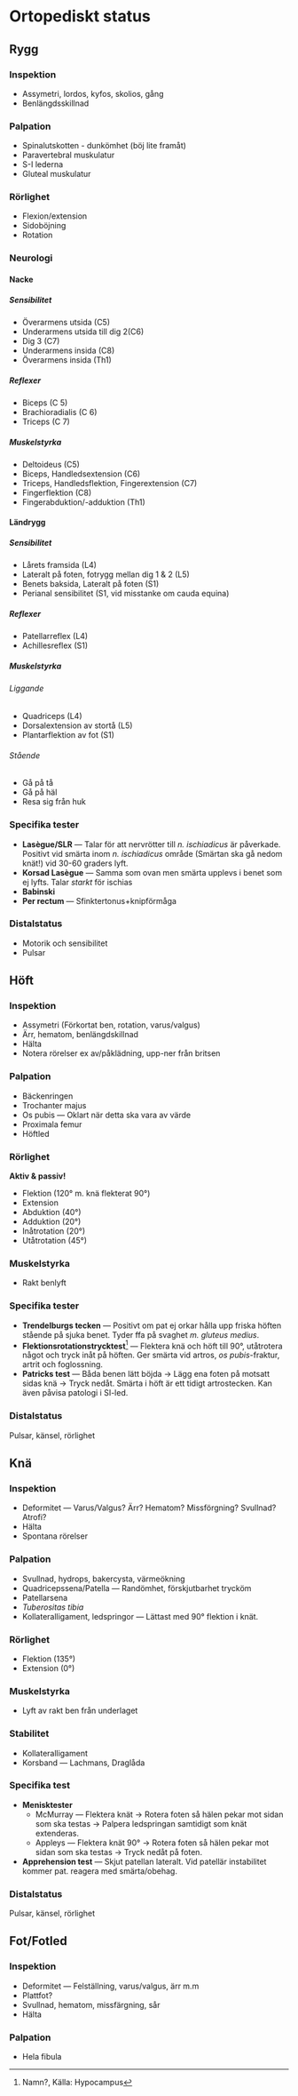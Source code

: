 # Ortopediskt status

## Rygg {#sec-ryggstatus}

### Inspektion

- Assymetri, lordos, kyfos, skolios, gång
- Benlängdsskillnad

### Palpation

- Spinalutskotten - dunkömhet (böj lite framåt)
- Paravertebral muskulatur
- S-I lederna
- Gluteal muskulatur

### Rörlighet

- Flexion/extension
- Sidoböjning
- Rotation

### Neurologi

#### Nacke

##### Sensibilitet

- Överarmens utsida (C5)
- Underarmens utsida till dig 2(C6)
- Dig 3 (C7)
- Underarmens insida (C8)
- Överarmens insida (Th1)

##### Reflexer

- Biceps (C 5)
- Brachioradialis (C 6)
- Triceps (C 7)

##### Muskelstyrka

- Deltoideus (C5)
- Biceps, Handledsextension (C6)
- Triceps, Handledsflektion, Fingerextension (C7)
- Fingerflektion (C8)
- Fingerabduktion/-adduktion (Th1)

#### Ländrygg

##### Sensibilitet

- Lårets framsida (L4)
- Lateralt på foten, fotrygg mellan dig 1 & 2 (L5)
- Benets baksida, Lateralt på foten (S1)
- Perianal sensibilitet (S1, vid misstanke om cauda equina)

##### Reflexer

- Patellarreflex (L4)
- Achillesreflex (S1)

##### Muskelstyrka

###### Liggande

- Quadriceps (L4)
- Dorsalextension av stortå (L5)
- Plantarflektion av fot (S1)

###### Stående

- Gå på tå
- Gå på häl
- Resa sig från huk

### Specifika tester

- **Lasègue/SLR** --- Talar för att nervrötter till *n. ischiadicus* är
påverkade. Positivt vid smärta inom *n. ischiadicus* område (Smärtan ska gå
nedom knät!) vid 30-60 graders
lyft.
- **Korsad Lasègue** --- Samma som ovan men smärta upplevs i benet som ej lyfts.
  Talar *starkt* för ischias
- **Babinski**
- **Per rectum** --- Sfinktertonus+knipförmåga

### Distalstatus

- Motorik och sensibilitet
- Pulsar

## Höft

### Inspektion

- Assymetri (Förkortat ben, rotation, varus/valgus)
- Ärr, hematom, benlängdskillnad
- Hälta
- Notera rörelser ex av/påklädning, upp-ner från britsen

### Palpation

- Bäckenringen
- Trochanter majus
- Os pubis --- Oklart när detta ska vara av värde
- Proximala femur
- Höftled

### Rörlighet

**Aktiv & passiv!**

- Flektion (120° m. knä flekterat 90°)
- Extension
- Abduktion (40°)
- Adduktion (20°)
- Inåtrotation (20°)
- Utåtrotation (45°)

### Muskelstyrka

- Rakt benlyft

### Specifika tester

- **Trendelburgs tecken** --- Positivt om pat ej orkar hålla upp friska höften stående på sjuka benet. Tyder ffa på svaghet *m. gluteus medius*.
- **Flektionsrotationstrycktest**^[Namn?, Källa: Hypocampus] --- Flektera knä och höft till 90°, utåtrotera något och tryck inåt på höften. Ger smärta vid artros, *os pubis*-fraktur, artrit och foglossning.
- **Patricks test** --- Båda benen lätt böjda -> Lägg ena foten på motsatt sidas
  knä -> Tryck nedåt. Smärta i höft är ett tidigt artrostecken. Kan även påvisa
  patologi i SI-led.

### Distalstatus

Pulsar, känsel, rörlighet

## Knä

### Inspektion

- Deformitet --- Varus/Valgus? Ärr? Hematom? Missförgning? Svullnad? Atrofi?
- Hälta
- Spontana rörelser

### Palpation

- Svullnad, hydrops, bakercysta, värmeökning
- Quadricepssena/Patella --- Randömhet, förskjutbarhet trycköm
- Patellarsena
- *Tuberositas tibia*
- Kollateralligament, ledspringor --- Lättast med 90° flektion i knät.

### Rörlighet

- Flektion (135°)
- Extension (0°)

### Muskelstyrka

- Lyft av rakt ben från underlaget

### Stabilitet

- Kollateralligament
- Korsband --- Lachmans, Draglåda

### Specifika test

- **Menisktester**
  - McMurray --- Flektera knät -> Rotera foten så hälen pekar mot sidan som ska
    testas -> Palpera ledspringan samtidigt som knät extenderas.
  - Appleys --- Flektera knät 90° -> Rotera foten så hälen pekar mot sidan som
  ska testas -> Tryck nedåt på foten.
- **Apprehension test** --- Skjut patellan lateralt. Vid patellär instabilitet
kommer pat. reagera med smärta/obehag.

### Distalstatus

Pulsar, känsel, rörlighet

## Fot/Fotled

### Inspektion

- Deformitet --- Felställning, varus/valgus, ärr m.m
- Plattfot?
- Svullnad, hematom, missfärgning, sår
- Hälta

### Palpation

- Hela fibula
